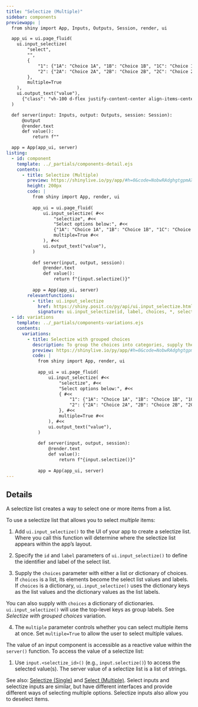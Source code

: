 ```yaml
---
title: "Selectize (Multiple)"
sidebar: components 
previewapp: |
  from shiny import App, Inputs, Outputs, Session, render, ui

  app_ui = ui.page_fluid(
    ui.input_selectize(
        "select",
        "",
        {
            "1": {"1A": "Choice 1A", "1B": "Choice 1B", "1C": "Choice 1C"},
            "2": {"2A": "Choice 2A", "2B": "Choice 2B", "2C": "Choice 2C"}
        },
        multiple=True
    ),
    ui.output_text("value"),
      {"class": "vh-100 d-flex justify-content-center align-items-center px-4"}
  )

  def server(input: Inputs, output: Outputs, session: Session):
      @output
      @render.text
      def value():
          return f""

  app = App(app_ui, server)
listing:
  - id: component
    template: ../_partials/components-detail.ejs
    contents:
      - title: Selectize (Multiple)
        preview: https://shinylive.io/py/app/#h=0&code=NobwRAdghgtgpmAXGKAHVA6VBPMAaMAYwHsIAXOcpMAMwCdiYACAZwAsBLCbJjmVYnTJMAgujxM6lACZw6EgK4cAOhFVpUAfSVMAvEyVYoAcziaaAGyXSAFKqYODHDF1QKymlnAtxCZDgBecDZMAMQAPOH2jjHKYF4+foFwcRIRURAxsWAAyt6+wsSo-qQsTABG3sQA7qlhkdFZTCBxAIwicYhMcQDCbMQchHBM7XVtAEKd3WB9A0Mjk-jTrT1Tvf2DwytxAL54jVkwChb+qD66ACp0CsPpBwCUaQ2ZjobE7m4eFAAeZHZgADcoFYUmBHqp7qpVLIaKw5AC5DZXO4JO8yJ8JF4WCwOKR7ogDgABKQQWR0DA-MgHGFMIEgmz4g4xKRkBR0TI0OIgZFkDAJArJBk7OJQ6DoPSidA2DTaDiY+Fye5gHYAXSAA
        height: 200px
        code: |
          from shiny import App, render, ui
          
          app_ui = ui.page_fluid(
              ui.input_selectize( #<<
                  "selectize", #<<
                  "Select options below:", #<<
                  {"1A": "Choice 1A", "1B": "Choice 1B", "1C": "Choice 1C"}, #<<
                  multiple=True #<<
              ), #<<
              ui.output_text("value"),
          )
          
          def server(input, output, session):
              @render.text
              def value():
                  return f"{input.selectize()}"
          
          app = App(app_ui, server)
        relevantfunctions:
          - title: ui.input_selectize
            href: https://shiny.posit.co/py/api/ui.input_selectize.html
            signature: ui.input_selectize(id, label, choices, *, selected=None, multiple=False, width=None)
  - id: variations
    template: ../_partials/components-variations.ejs
    contents:
      variations:
        - title: Selectize with grouped choices
          description: To group the choices into categories, supply the `choices` argument with a dictionary of dictionaries. `ui.input_selectize()` will use the top-level keys as group labels.
          preview: https://shinylive.io/py/app/#h=0&code=NobwRAdghgtgpmAXGKAHVA6VBPMAaMAYwHsIAXOcpMAMwCdiYACAZwAsBLCbJjmVYnTJMAgujxM6lACZw6EgK4cAOhFVpUAfSVMAvEyVYoAcziaaAGyXSAFKqYODHDF1QKymlnAtxCZDgBecDZMAMQAPOH2jjHKYF4+foFwcRIRURAxsWAAyt6+wsSo-qQsTABG3sQA7oipYZHRWUwgDRnNzXEAjHGILd0ivUxxAMJsxByEcExdg-jDYF0AQkOj45PTy-XdI6tgYxNTM7tgAL5pjZkd2QBMQyBxN3N9a4fTT9tgNytICwcbTG+nxuJxe+3WRxBcVObSaWXOsKuzRgCgs-lQPl0ABU6Appuk4QBKC7tRyGYjuNweCgADzIdjAADcoFYUmBiapCapVLIaKw5Iy5DZXO4JBSyFSJF4WCwOKRCXUkUwAAJSCCyOgYWlkOG8pjM1k2BVwmJSMgKOiZGhxEAisgYBIFZJG05xbnQdB6UToGwabQcKUCuSEs4AXSAA
          code: |
            from shiny import App, render, ui
            
            app_ui = ui.page_fluid(
                ui.input_selectize( #<<
                    "selectize", #<<
                    "Select options below:", #<<
                    { #<<
                        "1": {"1A": "Choice 1A", "1B": "Choice 1B", "1C": "Choice 1C"}, #<<
                        "2": {"2A": "Choice 2A", "2B": "Choice 2B", "2C": "Choice 2C"} #<<
                    }, #<<
                    multiple=True #<<
                ), #<<
                ui.output_text("value"),
            )
            
            def server(input, output, session):
                @render.text
                def value():
                    return f"{input.selectize()}"
            
            app = App(app_ui, server)
---
```


:::{#component}
:::

## Details

A selectize list creates a way to select one or more items from a list.

To use a selectize list that allows you to select <em>multiple</em> items: 

  1. Add `ui.input_selectize()` to the UI of your app to create a selectize list. Where you call this function will determine where the selectize list appears within the app's layout. 

  2. Specify the `id` and `label` parameters of `ui.input_selectize()` to define the identifier and label of the select list.

  3. Supply the `choices` parameter with either a list or dictionary of choices. If `choices` is a list, its elements become the select list values and labels. If `choices` is a dictionary, `ui.input_selectize()` uses the dictionary keys as the list values and the dictionary values as the list labels. 
  
  You can also supply with `choices` a dictionary of dictionaries. `ui.input_selectize()` will use the top-level keys as group labels. See <em>Selectize with grouped choices</em> variation.

  4. The `multiple` parameter controls whether you can select multiple items at once. Set `multiple=True` to allow the user to select multiple values.

The value of an input component is accessible as a reactive value within the `server()` function. To access the value of a selectize list:

  1. Use `input.<selectize_id>()` (e.g., `input.selectize()`) to access the selected value(s). The server value of a selectize list is a list of strings.

See also: [Selectize (Single)](selectize-single.qmd) and [Select (Multiple)](select-multiple.qmd). Select inputs and selectize inputs are similar, but have different interfaces and provide different ways of selecting multiple options. Selectize inputs also allow you to deselect items.

:::{#variations}
:::